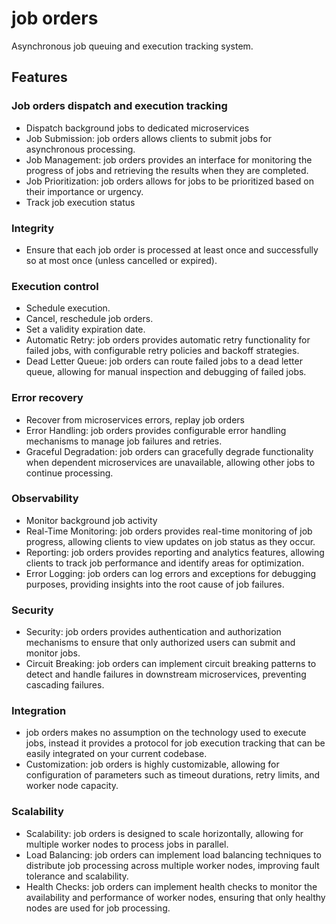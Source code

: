 # job orders

Asynchronous job queuing and execution tracking system.

## Features

### Job orders dispatch and execution tracking

- Dispatch background jobs to dedicated microservices
- Job Submission: job orders allows clients to submit jobs for asynchronous processing.
- Job Management: job orders provides an interface for monitoring the progress of jobs and retrieving the results when they are completed.
- Job Prioritization: job orders allows for jobs to be prioritized based on their importance or urgency.
- Track job execution status

### Integrity

- Ensure that each job order is processed at least once and successfully so at most once (unless cancelled or expired).

### Execution control

- Schedule execution.
- Cancel, reschedule job orders.
- Set a validity expiration date.
- Automatic Retry: job orders provides automatic retry functionality for failed jobs, with configurable retry policies and backoff strategies.
- Dead Letter Queue: job orders can route failed jobs to a dead letter queue, allowing for manual inspection and debugging of failed jobs.

### Error recovery

- Recover from microservices errors, replay job orders
- Error Handling: job orders provides configurable error handling mechanisms to manage job failures and retries.
- Graceful Degradation: job orders can gracefully degrade functionality when dependent microservices are unavailable, allowing other jobs to continue processing.

### Observability

- Monitor background job activity
- Real-Time Monitoring: job orders provides real-time monitoring of job progress, allowing clients to view updates on job status as they occur.
- Reporting: job orders provides reporting and analytics features, allowing clients to track job performance and identify areas for optimization.
- Error Logging: job orders can log errors and exceptions for debugging purposes, providing insights into the root cause of job failures.

### Security

- Security: job orders provides authentication and authorization mechanisms to ensure that only authorized users can submit and monitor jobs.
- Circuit Breaking: job orders can implement circuit breaking patterns to detect and handle failures in downstream microservices, preventing cascading failures.

### Integration

- job orders makes no assumption on the technology used to execute jobs, instead it provides a protocol for job execution tracking that can be easily integrated on your current codebase.
- Customization: job orders is highly customizable, allowing for configuration of parameters such as timeout durations, retry limits, and worker node capacity.

### Scalability

- Scalability: job orders is designed to scale horizontally, allowing for multiple worker nodes to process jobs in parallel.
- Load Balancing: job orders can implement load balancing techniques to distribute job processing across multiple worker nodes, improving fault tolerance and scalability.
- Health Checks: job orders can implement health checks to monitor the availability and performance of worker nodes, ensuring that only healthy nodes are used for job processing.
